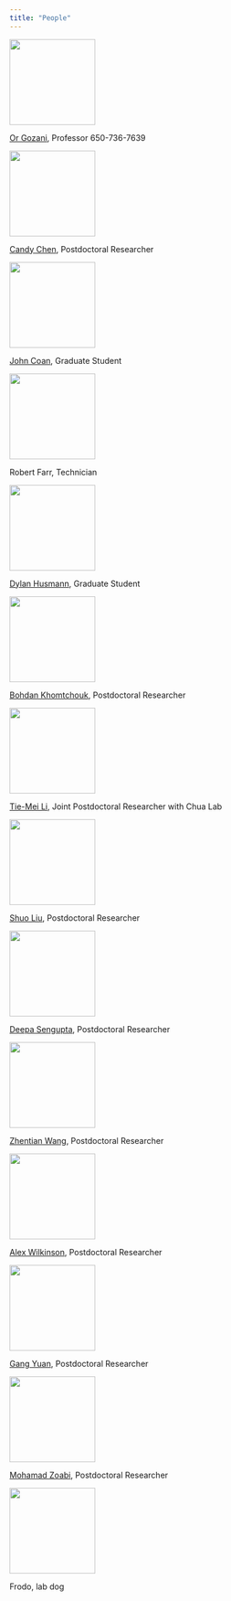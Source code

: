 ```yaml
---
title: "People"
---
```

<!-- note the extra spacings and formatting below for the caption and link to render properly -->

![](people_photos/Gozani_photo.jpg){width=150px}

[Or Gozani](https://med.stanford.edu/profiles/or-gozani), Professor 650-736-7639



![](people_photos/Candy_Chen.jpg){width=150px}

[Candy Chen](https://stanfordwho.stanford.edu/SWApp/lookup?search=Ying%20Jiun%20Chen), Postdoctoral Researcher



![](people_photos/John_Coan.jpg){width=150px}

[John Coan](https://stanfordwho.stanford.edu/SWApp/lookup?search=Coan,John), Graduate Student



![](people_photos/Robert_Farr.jpg){width=150px}

Robert Farr, Technician



![](people_photos/Dylan_Husmann.jpg){width=150px}

[Dylan Husmann](https://stanfordwho.stanford.edu/SWApp/lookup?search=Husmann,%20Dylan), Graduate Student



![](people_photos/Bohdan_Khomtchouk.jpg){width=150px}

[Bohdan Khomtchouk](https://profiles.stanford.edu/bohdan-khomtchouk), Postdoctoral Researcher



![](people_photos/Tie_Mei_Li.jpg){width=150px}

[Tie-Mei Li](https://stanfordwho.stanford.edu/SWApp/lookup?search=Li,Tiemei), Joint Postdoctoral Researcher with Chua Lab



![](people_photos/Shuo_Liu.jpg){width=150px}

[Shuo Liu](https://stanfordwho.stanford.edu/SWApp/lookup?search=Liu,Shuo), Postdoctoral Researcher



![](people_photos/Deepa_Sengupta.jpg){width=150px}

[Deepa Sengupta](https://stanfordwho.stanford.edu/SWApp/lookup?search=Sengupta,Deepa), Postdoctoral Researcher




![](people_photos/Zhentian_Wang.jpg){width=150px}

[Zhentian Wang](https://stanfordwho.stanford.edu/SWApp/lookup?search=Wang,Zhentian), Postdoctoral Researcher




![](people_photos/Alex_Wilkinson.jpg){width=150px}

[Alex Wilkinson](https://stanfordwho.stanford.edu/SWApp/lookup?search=Wilkinson,%20Alex), Postdoctoral Researcher




![](people_photos/Gang_Yuan.jpg){width=150px}

[Gang Yuan](https://stanfordwho.stanford.edu/SWApp/lookup?search=Yuan,Gang), Postdoctoral Researcher




![](people_photos/Mohamad_Zoabi.jpg){width=150px}

[Mohamad Zoabi](https://stanfordwho.stanford.edu/SWApp/lookup?search=Zoabi,Mohamad), Postdoctoral Researcher




![](people_photos/Frodo.png){width=150px}

Frodo, lab dog



